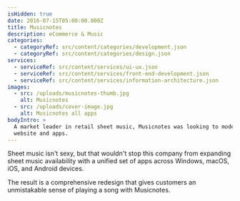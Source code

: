 ```yaml
---
isHidden: true
date: 2016-07-15T05:00:00.000Z
title: Musicnotes
description: eCommerce & Music
categories:
  - categoryRef: src/content/categories/development.json
  - categoryRef: src/content/categories/design.json
services:
  - serviceRef: src/content/services/ui-ux.json
  - serviceRef: src/content/services/front-end-development.json
  - serviceRef: src/content/services/information-architecture.json
images:
  - src: /uploads/musicnotes-thumb.jpg
    alt: Musicnotes
  - src: /uploads/cover-image.jpg
    alt: Musicnotes all apps
bodyIntro: >
  A market leader in retail sheet music, Musicnotes was looking to modernize its
  website and apps.
---
```


Sheet music isn't sexy, but that wouldn't stop this company from expanding sheet music availability with a unified set of apps across Windows, macOS, iOS, and Android devices.

The result is a comprehensive redesign that gives customers an unmistakable sense of playing a song with Musicnotes.
